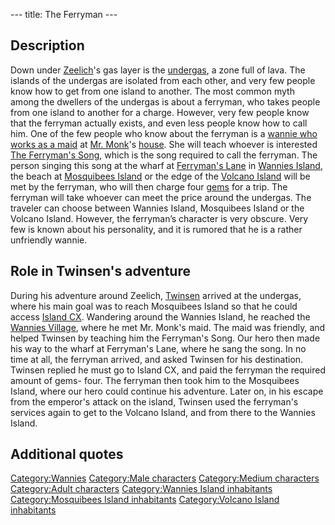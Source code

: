 ---
title: The Ferryman
---

{{Character|
Name=The Ferryman|
Image=PASS.jpg|
Race=[[Wannie]]|
Gender=Male|
Size=Medium|
Age=Adult}}

{{Quote|
Quote=Whoever wants to cross the ocean of fire must pay the price. Four gems is the fare. Where do you want to go?|
Character=The Ferryman}}

==Description==
Down under [[Zeelich]]'s gas layer is the [[undergas]], a zone full of lava. The islands of the undergas are isolated from each other, and very few people know how to get from one island to another. The most common myth among the dwellers of the undergas is about a ferryman, who takes people from one island to another for a charge.
However, very few people know that the ferryman actually exists, and even less people know how to call him. One of the few people who know about the ferryman is a [[Annie|wannie who works as a maid]] at [[Mr. Monk]]'s [[Dark Monk's Priest's house|house]]. She will teach whoever is interested [[The Ferryman's Song]], which is the song required to call the ferryman. The person singing this song at the wharf at [[Ferryman's Lane]] in [[Wannies Island]], the beach at [[Mosquibees Island]] or the edge of the [[Volcano Island]] will be met by the ferryman, who will then charge four [[gems]] for a trip. The ferryman will take whoever can meet the price around the undergas. The traveler can choose between Wannies Island, Mosquibees Island or the Volcano Island.
However, the ferryman’s character is very obscure. Very few is known about his personality, and it is rumored that he is a rather unfriendly wannie.

==Role in Twinsen's adventure==
During his adventure around Zeelich, [[Twinsen]] arrived at the undergas, where his main goal was to reach Mosquibees Island so that he could access [[Island CX]]. Wandering around the Wannies Island, he reached the [[Wannies Village]], where he met Mr. Monk's maid. The maid was friendly, and helped Twinsen by teaching him the Ferryman's Song. Our hero then made his way to the wharf at Ferryman's Lane, where he sang the song. In no time at all, the ferryman arrived, and asked Twinsen for his destination. Twinsen replied he must go to Island CX, and paid the ferryman the required amount of gems- four. The ferryman then took him to the Mosquibees Island, where our hero could continue his adventure. Later on, in his escape from the emperor's attack on the island, Twinsen used the ferryman's services again to get to the Volcano Island, and from there to the Wannies Island.

==Additional quotes==
{{Quote|
Quote=Ferryman if you please,<br>
Take me across the raging seas,<br>
For a few gems, I take your boat,<br>
I cannot swim, I cannot float!!|
Character=The Ferryman's Song}}

[[Category:Wannies]]
[[Category:Male characters]]
[[Category:Medium characters]]
[[Category:Adult characters]]
[[Category:Wannies Island inhabitants]]
[[Category:Mosquibees Island inhabitants]]
[[Category:Volcano Island inhabitants]]